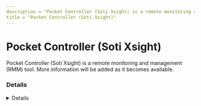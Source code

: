 ```yaml
---
description = "Pocket Controller (Soti Xsight) is a remote monitoring and management (RMM) tool. More information will be added as it becomes available."
title = "Pocket Controller (Soti Xsight)"
---
```




# Pocket Controller (Soti Xsight)

Pocket Controller (Soti Xsight) is a remote monitoring and management (RMM) tool. More information will be added as it becomes available.

### Details
<Details author={""}
         category={""}
         created={""}
         website={""}
         lastModified={"2024-02-09"}
         privileges={""}
         free={ false }
         verification={ false }
/>

#### Installation Paths
<Card code={ ["pocketcontroller.exe", "wysebrowser.exe", "XSightService.exe"] }/>

#### Supported OS
<Badges color="warning" badges={ ["Windows"] }/>




### Forensic Artifacts




#### Network Artifacts
<EuiSpacer size="xl"/>
<NetworkArtifactsTable data={ [{"Description": "Known remote domains", "Domains": ["*soti.net"], "Ports": []}] }/>




### Detections
- Detects potential network activity of Pocket Controller (Soti Xsight) RMM tool
  - [Sigma Rule](https://github.com/magicsword-io/LOLRMM/blob/main/detections/sigma/pocket_controller__soti_xsight__network_sigma.yml)
- Detects potential processes activity of Pocket Controller (Soti Xsight) RMM tool
  - [Sigma Rule](https://github.com/magicsword-io/LOLRMM/blob/main/detections/sigma/pocket_controller__soti_xsight__processes_sigma.yml)

### References
- [https://pulse.soti.net/support/soti-xsight/help/](https://pulse.soti.net/support/soti-xsight/help/)


